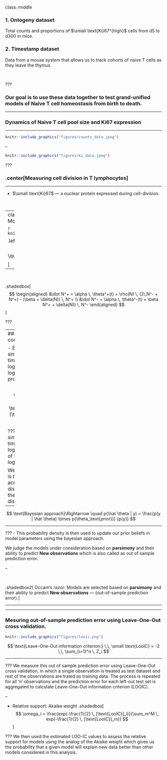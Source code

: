 class: middle

### 1. Ontogeny dataset

Total counts and proportions of $\small \text{Ki}67^{high}$ cells from d5 to d300 in mice.


### 2. Timestamp dataset

Data from a mouse system that allows us to track cohorts of naive T cells as they leave the thymus.

</br>

???

### Our goal is to use these data together to test grand-unified models of Naive T cell homeostasis from birth to death.

---

### Dynamics of Naive T cell pool size and Ki67 expression
<hr>


```r

knitr::include_graphics("figures/counts_data.jpeg")
```

--

```r

knitr::include_graphics("figures/ki_data.jpeg")
```

???

### .center[Measuring cell division in T lymphocytes]
<hr>

- $\small \text{Ki}67$ — a nuclear protein expressed during cell-division.

</br>

---
class: center
### .left[Neutral and Competition Models]
<hr>

```r

knitr::include_graphics("figures/neutral_diag.png")
```

.left[
$$
\small
\begin{aligned}
&N(t) = N^+(t) + N^-(t); \quad
&\kappa(t) = \frac{N^+(t)}{N(t)}
\end{aligned}
$$
]

--

</br>

.shadedbox[
$$
\begin{aligned}
&\dot N^+ = \alpha \, \theta^+(t) + \rho(N) \, (2\,N^- + N^+) - (\beta + \delta(N)) \, N^+ \\
&\dot N^- = \alpha \, \theta^-(t) + \beta N^+ + \delta(N)) \, N^-
\end{aligned}
$$
]


???


---
### Model vaildation and comparison
<hr>

- Each model was fitted simultaneously to the timecourses of $\small log(\text{counts})$  and $\small logit(\text{Ki}67^\text{high}\text{ proportions})$ cells.

$$
\text{Joint Likelihood} \Rightarrow \quad  p(y | \hat \theta) = \prod_{i=1}^n \, \text{Normal}(y_i - \text{model}(\theta)_i^\text{pred}, \, \sigma) 
$$

???
Each model was fitted simultaneously to the timecourses of $\small log(\text{counts})$   proportions of $\small logit(\text{Ki}67^{high})$ cells.

We form a joint likelihood which is the probability density of data across the parameter distribution $\theta$ by assuming that the errors are normally distributed. 

--

$$
\text{Bayesian approach}\Rightarrow \quad 
p(\hat \theta | y) = \frac{p(y | \hat \theta) \times p(\theta_\text{prior})} {p(y)}
$$

<hr>
???
- This probability density is then used to update our prior beliefs in model parameters using the bayesian approach.


We judge the models under consideration based on **parsimony** and their ability to predict **New observations** which is also called as out of sample prediction error.

--

</br>

.shadedbox2[
Occam's razor:
Models are selected based on **parsimony** and their ability to predict **New observations** &mdash; (out-of-sample prediction error).
]


---

<hr>
### Mesuring out-of-sample prediction error using Leave-One-Out cross validation.

```r

knitr::include_graphics("figures/looic.png")
```


$$
\text{Leave-One-Out information criterion:} \,\,
\small \text{LooIC} = -2 \,\, \sum_{i=1}^n \, Z_i
$$

<hr>

???
We measure this  out of sample prediction error using Leave-One-Out cross validation, in which a single observation is treated as test dataset and rest of the observations are trated as training data. The process is repeated for all 'n' observations and the prediction error for each left-out test set is aggregated to calculate Leave-One-Out information criterion (LOOIC).


--

- Relative support: Akaike weight
.shadedbox[
$$
\omega_i = \frac{exp(-\frac{1}{2} \, [\text{LooIC}]_i)}{\sum_m^M  \, exp(-\frac{1}{2} \, [\text{LooIC}]_m)}
$$
]

???
We then used the estimated LOO-IC values to assess the relative support for models using the analog of the Akaike weight which gives us the probability that a given model will explain new data better than other models considered in this analysis.
\

